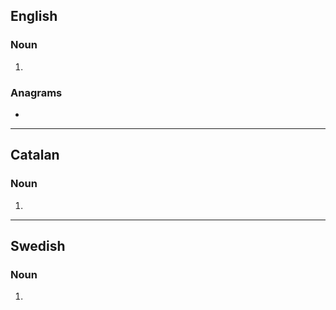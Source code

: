 ==English==

===Noun===
{{head|en|noun plural form}}

# {{plural of|cotangent|lang=en}}

===Anagrams===
* {{anagrams|en|a=acegnnostt|congestant}}

----

==Catalan==

===Noun===
{{head|ca|noun form}}

# {{plural of|cotangent|lang=ca}}

----

==Swedish==

===Noun===
{{head|sv|noun form}}

# {{sv-noun-form-indef-gen|cotangent}}
